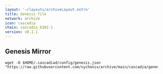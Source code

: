 ```yaml
---
layout: '~/layouts/archiveLayout.astro'
title: Genesis file
network: archive
icon: cascadia
chain: cascadia_6102-1
version: v0.1.1
---
```

## Genesis Mirror

```
wget -O $HOME/.cascadiad/config/genesis.json "https://raw.githubusercontent.com/sychonix/archive/main/cascadia/genesis.json"
```

